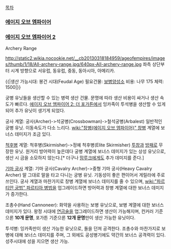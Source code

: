 [[목차]]
=== [[에이지 오브 엠파이어]] ===

=== [[에이지 오브 엠파이어 2]] ===
Archery Range

http://static2.wikia.nocookie.net/__cb20130318184959/ageofempires/images/thumb/1/18/All-archery-range.jpg/640px-All-archery-range.jpg
좌측 상단부터 시계 방향으로 서유럽, 동유럽, 중동, 동아시아, 아메리카.

{{|생산 가능시대: 봉건 시대(Feudal Age)
필요건물: [[보병양성소]]
비용: 나무 175
체력: 1500|}}

궁병 유닛들을 생산할 수 있는 병력 생산 건물.
문명에 따라 생산 비용이 싸거나 생산 속도가 빠르다.
[[에이지 오브 엠파이어 2: 더 포가튼]]에서 잉카족이 투석병을 생산할 수 있게 되어 추가 유닛이 생기게 되었다.

궁사 계열: 궁사(Archer)->석궁병(Crossbowman)->철석궁병(Arbalest)
일반적인 궁병 유닛. 이동속도가 다소 느리다. [[wiki:"창병(에이지 오브 엠파이어)" 창병]] 계열에 보너스 데미지가 조금 있다.

[[척후병]] 계열: 척후병(Skirmisher)->정예 척후병(Elite Skirmisher)
[[투창]]과 [[방패]]로 무장한 유닛. 원거리 방어력이 높은데다 궁병 계열에 보너스 데미지가 있는 상성 유닛으로, 생산 시 금을 소모하지 않는다.[* 더구나 [[맘루크]]에게도 추가 데미지를 준다.]

[[기마 궁사]] 계열: 기마 궁사(Cavalry Archer)->중형 기마 궁사(Heavy Cavalry Archer)
말 그대로 말을 타고 다니는 궁병 유닛. 기동성이 좋은 편이어서 게릴라에 주로 쓰인다. 궁사 계열과 마찬가지로 창병 계열에 보너스 데미지를 줄 수 있으며, [[wiki:"파르티안 궁법" 파르티아 병법]]을 업그레이드하면 방어력과 창병 계열에 대한 보너스 데미지가 증가한다.

조총수(Hand Cannoneer): 화약을 사용하는 보병 유닛으로, 보병 계열에 대한 보너스 데미지가 있다. 왕정 시대에 [[연금술]]을 업그레이드하면 생산이 가능해지며, 컨커러 기준으론 '''10개 문명''', 포가튼 기준으론 '''12개 문명'''만이 생산 가능한 유닛이다.

투석병: 잉카족만이 생산 가능한 유닛으로, 돌을 던져 공격한다. 조총수와 마찬가지로 보병에 대해 보너스 데미지를 주며, 그 외에도 공성병기에도 약간의 보너스 공격력이 있다. 성주시대에 성을 지으면 생산 가능.

